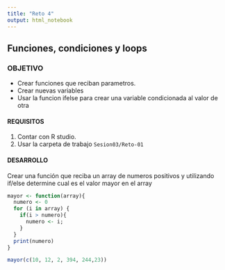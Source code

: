 ```yaml
---
title: "Reto 4"
output: html_notebook
---
```

## Funciones, condiciones y loops

### OBJETIVO
- Crear funciones que reciban parametros.
- Crear nuevas variables 
- Usar la funcion ifelse para crear una variable condicionada al valor de otra 

#### REQUISITOS
1. Contar con R studio.
1. Usar la carpeta de trabajo `Sesion03/Reto-01`

#### DESARROLLO

 Crear una función que reciba un array de numeros positivos y utilizando if/else 
 determine cual es el valor mayor en el array


```r
mayor <- function(array){
  numero <- 0
  for (i in array) {
    if(i > numero){
      numero <- i;
    }
  }
  print(numero)
}

mayor(c(10, 12, 2, 394, 244,23))
```

